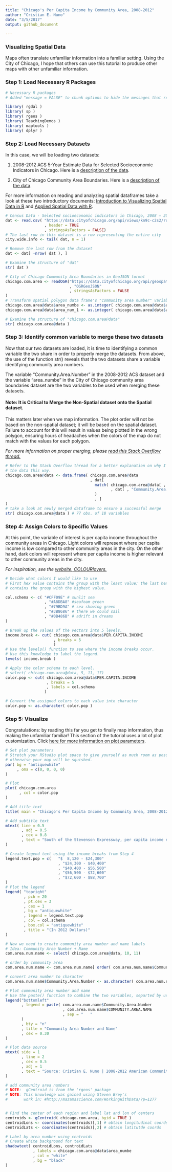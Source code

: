 ```yaml
---
title: "Chicago's Per Capita Income by Community Area, 2008-2012"
author: "Cristian E. Nuno"
date: "3/5/2017"
output: github_document
        
---
```


### Visualizing Spatial Data

Maps often translate unfamiliar information into a familiar setting. Using the City of Chicago, I hope that others can use this tutorial to produce other maps with other unfamiliar information. 

### Step 1: Load Necessary R Packages

```r
# Necessary R packages
# Added "message = FALSE" to chunk options to hide the messages that result from calling certain packages.

library( rgdal )
library( sp )
library( rgeos )
library( TeachingDemos )
library( maptools )
library( dplyr )
```

### Step 2: Load Necessary Datasets

In this case, we will be loading two datasets: 

1. 2008-2012 ACS 5-Year Estimate Data for Selected Socioeconomic Indicators in Chicago.
   Here is a [description of the data](https://catalog.data.gov/dataset/census-data-selected-socioeconomic-indicators-in-chicago-2008-2012-36e55).

2. City of Chicago Community Area Boundaries.
   Here is a [description of the data](https://data.cityofchicago.org/Facilities-Geographic-Boundaries/Boundaries-Community-Areas-current-/cauq-8yn6).
   

For more information on reading and analyzing spatial dataframes take a look at these two introductory documents: [Introduction to Visualizing Spatial Data in R](https://cran.r-project.org/doc/contrib/intro-spatial-rl.pdf) and [Applied Spatial Data with R](http://gis.humboldt.edu/OLM/r/Spatial%20Analysis%20With%20R.pdf).


```r
# Census Data - Selected socioeconomic indicators in Chicago, 2008 – 2012
dat <- read.csv( "https://data.cityofchicago.org/api/views/kn9c-c2s2/rows.csv?accessType=DOWNLOAD"
                 , header = TRUE
                 , stringsAsFactors = FALSE)
# The last row in this dataset is a row representing the entire city
city.wide.info <- tail( dat, n = 1)

# Remove the last row from the dataset
dat <- dat[ -nrow( dat ), ]

# Examine the structure of "dat"
str( dat )

# City of Chicago Community Area Boundaries in GeoJSON format
chicago.com.area <- readOGR("https://data.cityofchicago.org/api/geospatial/cauq-8yn6?method=export&format=GeoJSON"
                            , "OGRGeoJSON"
                            , stringsAsFactors = FALSE
)
# Transform spatial polygon data frame's "community area number" variable from character to integer
chicago.com.area@data$area_numbe <- as.integer( chicago.com.area@data$area_numbe )
chicago.com.area@data$area_num_1 <- as.integer( chicago.com.area@data$area_num_1 )

# Examine the structure of "chicago.com.area@data"
str( chicago.com.area@data )
```

### Step 3: Identify common variable to merge these two datasets

Now that our two datasets are loaded, it is time to identifying a common variable the two share in order to properly merge the datasets. From above, the use of the function str() reveals that the two datasets share a variable identifying community area numbers. 

The variable "Community.Area.Number" in the 2008-2012 ACS dataset and the variable "area_numbe" in the City of Chicago community area boundaries dataset are the two variables to be used when merging these datasets.

#### Note: It is Critical to Merge the Non-Spatial dataset onto the Spatial dataset.

This matters later when we map information. The plot order will not be based on the non-spatial dataset; it will be based on the spatial dataset. Failure to account for this will result in values being plotted in the wrong polygon, ensuring hours of headaches when the colors of the map do not match with the values for each polygon.

*For more information on proper merging, please [read this Stack Overflow thread.](http://stackoverflow.com/questions/3650636/how-to-attach-a-simple-data-frame-to-a-spatialpolygondataframe-in-r)*

```r
# Refer to the Stack Overflow thread for a better explanation on why I am merging
# the data this way.
chicago.com.area@data <- data.frame( chicago.com.area@data
                                     , dat[
                                       match( chicago.com.area@data[ , "area_numbe" ]
                                              , dat[ , "Community.Area.Number"  ]
                                       )
                                       , ]
)
# take a look at newly merged dataframe to ensure a successful merge
str( chicago.com.area@data ) # 77 obs. of 18 variables
```

### Step 4: Assign Colors to Specific Values

At this point, the variable of interest is per capita income throughout the community areas in Chicago. Light colors will represent where per capita income is low compared to other community areas in the city. On the other hand, dark colors will represent where per capita income is higher relevant to other community areas in the city.

*For inspiration, see the [website, COLOURlovers.](http://www.colourlovers.com/palettes/most-loved/all-time/meta)*

```r
# Decide what colors I would like to use
# First hex value contains the group with the least value; the last hex value 
# contains the group with the highest value.

col.schema <- c( "#CFF09E" # sunlit sea
                 , "#A8DBA8" #seafoam green
                 , "#79BD9A" # sea showing green
                 , "#3B8686" # there we could sail
                 , "#0B486B" # adrift in dreams
)

# Break up the values of the vectors into 5 levels.
income.break <- cut( chicago.com.area@data$PER.CAPITA.INCOME
                     , breaks = 5
                     )
# Use the levels() function to see where the income breaks occur.
# Use this knowledge to label the legend.
levels( income.break )

# Apply the color schema to each level.
# select( chicago.com.area@data, 5, 11, 17)
color.pop <- cut( chicago.com.area@data$PER.CAPITA.INCOME
                  , breaks = 5
                  , labels = col.schema
                 )

# Convert the assigned colors to each value into character
color.pop <- as.character( color.pop )
```

### Step 5: Visualize

Congratulations: by reading this far you get to finally map information, thus making the unfamiliar familiar! This section of the tutorial uses a lot of plot customization. Click [here for more information on plot parameters](https://stat.ethz.ch/R-manual/R-devel/library/graphics/html/par.html).


```r
# Set plot parameters
# Stretch your RStudio plot space to give yourself as much room as possible,
# otherwise your map will be squished.
par( bg = "antiquewhite"
     , oma = c(0, 0, 0, 0)
)

# Plot
plot( chicago.com.area
      , col = color.pop
)

# Add title text
title( main = "Chicago's Per Capita Income by Community Area, 2008-2012" )

# Add subtitle text
mtext( line = 0.5
       , adj = 0.5
       , cex = 0.8
       , text = "South of the Stevenson Expressway, per capita income never exceeded $40,400 between 2008 and 2012."
)

# Create legend text using the income breaks from Step 4
legend.text.pop = c(   "$  8,120 - $24,300"
                       , "$24,300 - $40,400"
                       , "$40,400 - $56,500"
                       , "$56,500 - $72,600"
                       , "$72,600 - $88,700"
)
# Plot the legend
legend( "topright"
        , pch = 20
        , pt.cex = 3
        , cex = 1
        , bg = "antiquewhite"
        , legend = legend.text.pop
        , col = col.schema
        , box.col = "antiquewhite"
        , title = "(In 2012 Dollars)"
)

# Now we need to create community area number and name labels
# Idea: Community Area Number + Name
com.area.num.name <- select( chicago.com.area@data, 10, 11)

# order by community area
com.area.num.name <- com.area.num.name[ order( com.area.num.name$Community.Area.Number), ]

# convert area number to character
com.area.num.name$Community.Area.Number <- as.character( com.area.num.name$Community.Area.Number )

# Plot community area number and name
# Use the paste() function to combine the two variables, separted by user defined space.
legend("bottomleft"
       , legend = paste( com.area.num.name$Community.Area.Number
                         , com.area.num.name$COMMUNITY.AREA.NAME
                         , sep = "   "
       )
       , bty = "n"
       , title = "Community Area Number and Name"
       , cex = 0.30
)

# Plot data source
mtext( side = 1
       , line = 2
       , cex = 0.5
       , adj = 1
       , text = "Source: Cristian E. Nuno | 2008-2012 American Community Survey 5-year Estimates"
)

# add community area numbers
# NOTE:  gCentroid is from the 'rgeos' package
# NOTE: This knowledge was gained using Steven Brey's
#       work in: #http://mazamascience.com/WorkingWithData/?p=1277


# Find the center of each region and label lat and lon of centers
centroids <- gCentroid( chicago.com.area, byid = TRUE )
centroidLons <- coordinates(centroids)[,1] # obtain longitudinal coords
centroidLats <- coordinates(centroids)[,2] # obtain latitutde coords

# Label by area number using centroids
# Create white background for text
shadowtext( centroidLons, centroidLats
            , labels = chicago.com.area@data$area_numbe
            , col = "white"
            , bg = "black"
)
```

